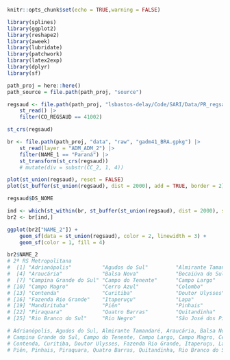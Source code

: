 
```r
knitr::opts_chunk$set(echo = TRUE,warning = FALSE)

library(splines)
library(ggplot2)
library(reshape2)
library(aweek)
library(lubridate)
library(patchwork)
library(latex2exp)
library(dplyr)
library(sf)
```

```r
path_proj = here::here()
path_source = file.path(path_proj, "source")
```

```r

regsaud <- file.path(path_proj, "lsbastos-delay/Code/SARI/Data/PR_regsaud/41REGSAUD.shp") |>
    st_read() |>
    filter(CO_REGSAUD == 41002)

st_crs(regsaud)

br <- file.path(path_proj, "data", "raw", "gadm41_BRA.gpkg") |>
    st_read(layer = "ADM_ADM_2") |>
    filter(NAME_1 == "Paraná") |>
    st_transform(st_crs(regsaud))
    # mutate(div = substr(CC_2, 1, 4))

plot(st_union(regsaud), reset = FALSE)
plot(st_buffer(st_union(regsaud), dist = 2000), add = TRUE, border = 2)

regsaud$DS_NOME

ind <- which(st_within(br, st_buffer(st_union(regsaud), dist = 2000), sparse = FALSE))
br2 <- br[ind,]

ggplot(br2["NAME_2"]) +
    geom_sf(data = st_union(regsaud), color = 2, linewidth = 3) +
    geom_sf(color = 1, fill = 4)

br2$NAME_2
# 2ª RS Metropolitana
#  [1] "Adrianópolis"          "Agudos do Sul"         "Almirante Tamandaré"
#  [4] "Araucária"             "Balsa Nova"            "Bocaiúva do Sul"
#  [7] "Campina Grande do Sul" "Campo do Tenente"      "Campo Largo"
# [10] "Campo Magro"           "Cerro Azul"            "Colombo"
# [13] "Contenda"              "Curitiba"              "Doutor Ulysses"
# [16] "Fazenda Rio Grande"    "Itaperuçu"             "Lapa"
# [19] "Mandirituba"           "Piên"                  "Pinhais"
# [22] "Piraquara"             "Quatro Barras"         "Quitandinha"
# [25] "Rio Branco do Sul"     "Rio Negro"             "São José dos Pinhais"

# Adrianópolis, Agudos do Sul, Almirante Tamandaré, Araucária, Balsa Nova, Bocaiúva do Sul,
# Campina Grande do Sul, Campo do Tenente, Campo Largo, Campo Magro, Cerro Azul, Colombo,
# Contenda, Curitiba, Doutor Ulysses, Fazenda Rio Grande, Itaperuçu, Lapa, Mandirituba,
# Piên, Pinhais, Piraquara, Quatro Barras, Quitandinha, Rio Branco do Sul, Rio Negro, and São José dos Pinhais.
```
